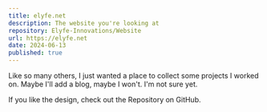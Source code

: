 ```yaml
---
title: elyfe.net
description: The website you're looking at
repository: Elyfe-Innovations/Website
url: https://elyfe.net
date: 2024-06-13
published: true
---
```



Like so many others, I just wanted a place to collect some projects I worked on. Maybe I'll add a blog, maybe I won't. I'm not sure yet.

If you like the design, check out the Repository on GitHub.

